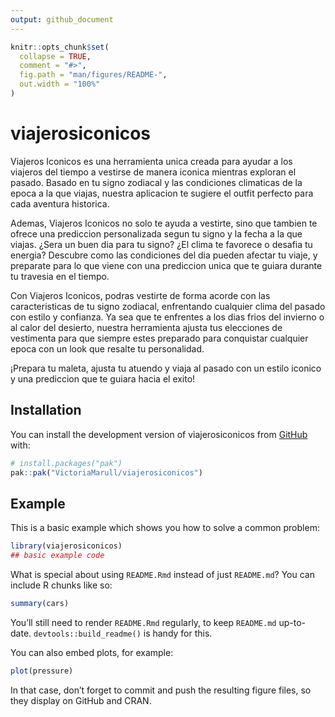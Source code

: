 ```yaml
---
output: github_document
---
```


<!-- README.md is generated from README.Rmd. Please edit that file -->

```r
knitr::opts_chunk$set(
  collapse = TRUE,
  comment = "#>",
  fig.path = "man/figures/README-",
  out.width = "100%"
)
```

# viajerosiconicos

<!-- badges: start -->
<!-- badges: end -->

Viajeros Iconicos es una herramienta unica creada para ayudar a los viajeros del tiempo a vestirse de manera iconica mientras exploran el pasado. Basado en tu signo zodiacal y las condiciones climaticas de la epoca a la que viajas, nuestra aplicacion te sugiere el outfit perfecto para cada aventura historica.

Ademas, Viajeros Iconicos no solo te ayuda a vestirte, sino que tambien te ofrece una prediccion personalizada segun tu signo y la fecha a la que viajas. ¿Sera un buen dia para tu signo? ¿El clima te favorece o desafia tu energia? Descubre como las condiciones del dia pueden afectar tu viaje, y preparate para lo que viene con una prediccion unica que te guiara durante tu travesia en el tiempo.

Con Viajeros Iconicos, podras vestirte de forma acorde con las caracteristicas de tu signo zodiacal, enfrentando cualquier clima del pasado con estilo y confianza. Ya sea que te enfrentes a los dias frios del invierno o al calor del desierto, nuestra herramienta ajusta tus elecciones de vestimenta para que siempre estes preparado para conquistar cualquier epoca con un look que resalte tu personalidad.

¡Prepara tu maleta, ajusta tu atuendo y viaja al pasado con un estilo iconico y una prediccion que te guiara hacia el exito!



## Installation

You can install the development version of viajerosiconicos from [GitHub](https://github.com/) with:

``` r
# install.packages("pak")
pak::pak("VictoriaMarull/viajerosiconicos")
```

## Example

This is a basic example which shows you how to solve a common problem:

```r
library(viajerosiconicos)
## basic example code
```

What is special about using `README.Rmd` instead of just `README.md`? You can include R chunks like so:

```r
summary(cars)
```

You'll still need to render `README.Rmd` regularly, to keep `README.md` up-to-date. `devtools::build_readme()` is handy for this.

You can also embed plots, for example:

```r
plot(pressure)
```

In that case, don't forget to commit and push the resulting figure files, so they display on GitHub and CRAN.
